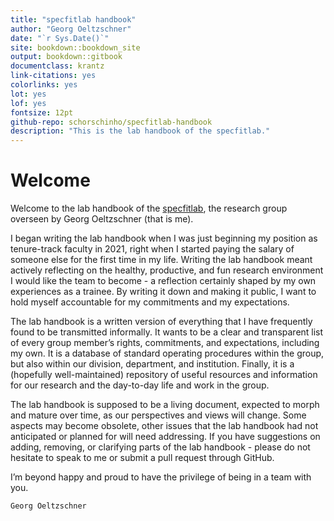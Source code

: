 ```yaml
--- 
title: "specfitlab handbook"
author: "Georg Oeltzschner"
date: "`r Sys.Date()`"
site: bookdown::bookdown_site
output: bookdown::gitbook
documentclass: krantz
link-citations: yes
colorlinks: yes
lot: yes
lof: yes
fontsize: 12pt
github-repo: schorschinho/specfitlab-handbook
description: "This is the lab handbook of the specfitlab."
---
```


# Welcome {-}

Welcome to the lab handbook of the [specfitlab](https://www.specfitlab.com), the research group overseen by Georg Oeltzschner (that is me).

I began writing the lab handbook when I was just beginning my position as tenure-track faculty in 2021, right when I started paying the salary of someone else for the first time in my life. Writing the lab handbook meant actively reflecting on the healthy, productive, and fun research environment I would like the team to become - a reflection certainly shaped by my own experiences as a trainee. By writing it down and making it public, I want to hold myself accountable for my commitments and my expectations.

The lab handbook is a written version of everything that I have frequently found to be transmitted informally. It wants to be a clear and transparent list of every group member's rights, commitments, and expectations, including my own. It is a database of standard operating procedures within the group, but also within our division, department, and institution. Finally, it is a (hopefully well-maintained) repository of useful resources and information for our research and the day-to-day life and work in the group.

The lab handbook is supposed to be a living document, expected to morph and mature over time, as our perspectives and views will change. Some aspects may become obsolete, other issues that the lab handbook had not anticipated or planned for will need addressing. If you have suggestions on adding, removing, or clarifying parts of the lab handbook - please do not hesitate to speak to me or submit a pull request through GitHub.

I'm beyond happy and proud to have the privilege of being in a team with you.

```block2
Georg Oeltzschner
```
